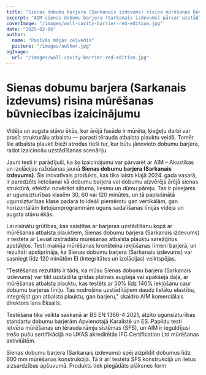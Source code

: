 ```yaml
---
title: "Sienas dobumu barjera (Sarkanais izdevums) risina mūrēšanas būvniecības izaicinājumu"
excerpt: "AIM sienas dobumu barjera (Sarkanais izdevums) pārvar uzstādīšanas izaicinājumus, integrējoties ar mūrēšanas atbalsta plauktiem, nodrošinot izturīgu ugunsdrošību."
coverImage: "/images/wall-cavity-barrier-red-edition.jpg"
date: "2025-02-06"
author:
  name: "Pasīvās mājas ceļvedis"
  picture: "/images/author.jpg"
ogImage:
  url: "/images/wall-cavity-barrier-red-edition.jpg"
---
```


# Sienas dobumu barjera (Sarkanais izdevums) risina mūrēšanas būvniecības izaicinājumu

Vidēja un augsta stāvu ēkās, kur ārējā fasāde ir mūrēta, ķieģeļu darbi var prasīt strukturālu atbalstu — parasti tērauda atbalsta plauktu veidā. Tomēr šie atbalsta plaukti bieži atrodas tieši tur, kur būtu jānovieto dobumu barjera, radot izaicinošu uzstādīšanas scenāriju.

Jauni testi ir parādījuši, ka šo izaicinājumu var pārvarēt ar AIM – Akustikas un izolācijas ražošanas jaunā **Sienas dobumu barjera (Sarkanais izdevums)**. Šis inovatīvais produkts, kas tika laists klajā 2024. gada vasarā, ir paredzēts lietošanai kā dobumu barjera vai dobumu aizvērējs ārējā sienas struktūrā, efektīvi novēršot siltuma, liesmu un dūmu pāreju. Tas ir pieejams ar ugunsizturības klasēm 30, 60 vai 120 minūtes, un tā paplašinātā ugunsizturības klase padara to ideāli piemērotu gan vertikālām, gan horizontālām lietojumprogrammām uguns sadalīšanas līnijās vidēja un augsta stāvu ēkās.

Lai risinātu grūtības, kas saistītas ar barjeras uzstādīšanu kopā ar mūrēšanas atbalsta plauktiem, Sienas dobumu barjera (Sarkanais izdevums) ir testēta ar Leviat izstrādātu mūrēšanas atbalsta plauktu sarežģītos apstākļos. Testi mainīja mūrēšanas kronšteina iekļūšanas līmeni barjerā, un rezultāti apstiprināja, ka Sienas dobumu barjera (Sarkanais izdevums) var sasniegt līdz 120 minūtēm EI (integritātes un izolācijas) veiktspējas.

"Testēšanas rezultāts ir tāds, ka mūsu Sienas dobumu barjera (Sarkanais izdevums) var tikt uzstādīta grīdas plātnes augšējā vai apakšējā daļā, ar mūrēšanas atbalsta plauktu, kas testēts ar 50% līdz 140% iekļūšanu caur dobumu barjeras līniju. Tas nodrošina uzstādītājiem daudz lielāku elastību, integrējot gan atbalsta plauktu, gan barjeru," skaidro AIM komerciālais direktors Ians Eksalls.

Testēšana tika veikta saskaņā ar BS EN 1366-4:2021, atzīto ugunsizturības standartu dobumu barjerām Apvienotajā Karalistē un ES. Papildu testi ietvēra mūrēšanas un tērauda rāmju sistēmas (SFS), un AIM ir ieguldījusi trešo pušu sertifikācijā no UKAS akreditētās IFC Certification Ltd mūrēšanas aktivitātēm.

Sienas dobumu barjera (Sarkanais izdevums) spēj aizpildīt dobumus līdz 600 mm mūrēšanas konstrukcijā. Tā ir arī testēta SFS konstrukcijā un lietus aizsardzības apšuvumā. Produkts tiek piegādāts plāksnes form